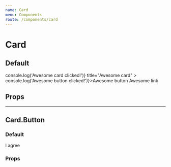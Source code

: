 ```yaml
---
name: Card
menu: Components
route: /components/card
---
```



# Card

## Default

<Playground>
  <Card
    description="This is an awesome card. An awesome card is easy to use and only have a few props so you can implement it very quickly, while you can still customize its colors. Did you know this component is built on top of material-ui's Card ?"
    image={{ src: '//torange.biz/photofx/74/8/coffee-cup-drop-74081.jpg' }}
    onClick={() => console.log('Awesome card clicked!')}
    title="Awesome card"
  >
    <Card.Button onClick={() => console.log('Awesome button clicked!')}>Awesome button</Card.Button>
    <Card.Button href="#">Awesome link</Card.Button>
  </Card>
</Playground>

## Props

<Props of={Card} />

<hr />

## Card.Button

### Default

<Playground>
  <Card.Button>
    I agree
  </Card.Button>
</Playground>

### Props

<Props of={Card.Button} />